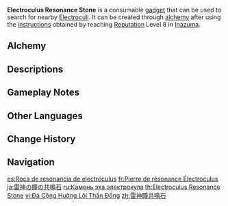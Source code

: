 {{Item Infobox
|id          = 220032
|image       = Item Electroculus Resonance Stone.png
|type        = Consumables
|group       = Oculus Resonance Stones
|invCategory = Gadgets
|quality     = 3
|effect      = A stone that can be used in [[Inazuma]] to search for nearby [[Electroculi]]. The cooldown between uses is 300 seconds if an [[oculus]] is detected and 5 seconds if not.
|description = A stone that can be used in [[Inazuma]] to search for nearby [[Electroculi]].<br>This strange device can resonate with [[Electro]] [[Statues of The Seven]]. Due to this trait, it can detect the presence of [[Electroculi]].<br>Across the span of endless years, even the most majestic cities and sculptures would be worn down by wind and rain, and even the power of Statues of The Seven would gradually dissipate. But this faded strength would coalesce once more into the [[Oculi]], which call out wordlessly to their Statues.
|recipeType  = Instructions
|recipe      = Reach [[Reputation]] Level 8 in [[Inazuma]]
|reusable    = No
|usage       = Quick Use
|memento     = No
}}
'''Electroculus Resonance Stone''' is a consumable [[gadget]] that can be used to search for nearby [[Electroculus|Electroculi]]. It can be created through [[alchemy]] after using the [[Instructions: Electroculus Resonance Stone|instructions]] obtained by reaching [[Reputation]] Level 8 in [[Inazuma]].

{{Transclude|Oculus Resonance Stone|resonance stone intro|section=1}}

==Alchemy==
{{Recipe
|type = Crafting
|Naku Weed = 5
|Sakura Bloom = 5
|Amethyst Lump = 1
|Mora = 500
|sort = Naku Weed;Sakura Bloom;Amethyst Lump;Mora
}}

==Descriptions==
{{Description|This strange device can resonate with [[Electro]] [[Statues of The Seven]]. Due to this trait, it can detect the presence of [[Electroculi]]. Across the span of endless years, even the most majestic cities and sculptures would be worn down by wind and rain, and even the power of Statues of The Seven would gradually dissipate. But this faded strength would coalesce once more into the [[Oculi]], which call out wordlessly to their Statues.|[[Archive]]}}

==Gameplay Notes==
{{Transclude|Oculus Resonance Stone|Gameplay Notes}}

==Other Languages==
{{Other Languages
|en        = Electroculus Resonance Stone
|zhs       = 雷神瞳共鸣石
|zhs_rm    = Léishén-tóng Gòngmíng-shí
|zht       = 雷神瞳共鳴石
|zht_rm    = Léishén-tóng Gòngmíng-shí
|zh_tl     = Electroculus Resonance Stone
|ja        = 雷神の瞳の共鳴石
|ja_rm     = Raijin no Hitomi no Kyoumei-seki{{Assumed}}
|ja_tl     = Electroculus Resonance Stone
|ko        = 번개 {{tt|신|神}}의 눈{{tt|동자|瞳子}} {{tt|공명석|共鳴石}}
|ko_rm     = Beon'gae Sin-ui Nundongja Gongmyeongseok
|ko_tl     = Lightning God's Pupil Resonance Stone
|es        = Roca de resonancia de electróculus
|es_tl     = Electroculus Resonance Stone
|fr        = Pierre de résonance Électroculus
|fr_tl     = Electroculus Resonance Stone
|ru        = Камень эха электрокула
|ru_tl     = Electroculus Echo Stone
|th        = Electroculus Resonance Stone
|vi        = Đá Cộng Hưởng Lôi Thần Đồng
|vi_tl     = Electroculus Resonance Stone
|de        = Elektroculus-Resonanzstein
|de_tl     = Electroculus Resonance Stone
|id        = Electroculus Resonance Stone
|pt        = Pedra de Ressonância de Electroculus
|pt_tl     = Electroculus Resonance Stone
|tr        = Elektrik Özü Rezonans Taşı
|tr_tl     = {{Lex|Electro|tr}} Essence Resonance Stone
|it        = Pietra di risonanza per Electroculi
|it_tl     = Resonance Stone for Electroculus
}}

==Change History==
{{Change History|2.0}}

==Navigation==
{{Gadget Navbox}}

[[es:Roca de resonancia de electróculus]]
[[fr:Pierre de résonance Électroculus]]
[[ja:雷神の瞳の共鳴石]]
[[ru:Камень эха электрокула]]
[[th:Electroculus Resonance Stone]]
[[vi:Đá Cộng Hưởng Lôi Thần Đồng]]
[[zh:雷神瞳共鳴石]]